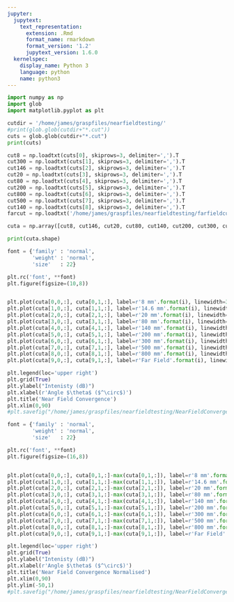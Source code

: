 ```yaml
---
jupyter:
  jupytext:
    text_representation:
      extension: .Rmd
      format_name: rmarkdown
      format_version: '1.2'
      jupytext_version: 1.6.0
  kernelspec:
    display_name: Python 3
    language: python
    name: python3
---
```


```python
import numpy as np
import glob
import matplotlib.pyplot as plt
```

```python
cutdir = '/home/james/graspfiles/nearfieldtesting/'
#print(glob.glob(cutdir+"*.cut"))
cuts = glob.glob(cutdir+"*.cut")
print(cuts)
```

```python
cut8 = np.loadtxt(cuts[0], skiprows=3, delimiter=',').T
cut300 = np.loadtxt(cuts[1], skiprows=3, delimiter=',').T
cut146 = np.loadtxt(cuts[2], skiprows=3, delimiter=',').T
cut20 = np.loadtxt(cuts[3], skiprows=3, delimiter=',').T
cut80 = np.loadtxt(cuts[4], skiprows=3, delimiter=',').T
cut200 = np.loadtxt(cuts[5], skiprows=3, delimiter=',').T
cut800 = np.loadtxt(cuts[6], skiprows=3, delimiter=',').T
cut500 = np.loadtxt(cuts[7], skiprows=3, delimiter=',').T
cut140 = np.loadtxt(cuts[8], skiprows=3, delimiter=',').T
farcut = np.loadtxt('/home/james/graspfiles/nearfieldtesting/farfieldcut.txt', skiprows=251, delimiter=',').T

cuta = np.array([cut8, cut146, cut20, cut80, cut140, cut200, cut300, cut500, cut800, farcut])

print(cuta.shape)
```

```python
font = {'family' : 'normal',
        'weight' : 'normal',
        'size'   : 22}

plt.rc('font', **font)
plt.figure(figsize=(10,8))


plt.plot(cuta[0,0,:], cuta[0,1,:], label=r'8 mm'.format(i), linewidth=3)
plt.plot(cuta[1,0,:], cuta[1,1,:], label=r'14.6 mm'.format(i), linewidth=3)
plt.plot(cuta[2,0,:], cuta[2,1,:], label=r'20 mm'.format(i), linewidth=3)
plt.plot(cuta[3,0,:], cuta[3,1,:], label=r'80 mm'.format(i), linewidth=3)
plt.plot(cuta[4,0,:], cuta[4,1,:], label=r'140 mm'.format(i), linewidth=3)
plt.plot(cuta[5,0,:], cuta[5,1,:], label=r'200 mm'.format(i), linewidth=3)
plt.plot(cuta[6,0,:], cuta[6,1,:], label=r'300 mm'.format(i), linewidth=3)
plt.plot(cuta[7,0,:], cuta[7,1,:], label=r'500 mm'.format(i), linewidth=3)
plt.plot(cuta[8,0,:], cuta[8,1,:], label=r'800 mm'.format(i), linewidth=3)
plt.plot(cuta[9,0,:], cuta[9,1,:], label=r'Far Field'.format(i), linewidth=3)

plt.legend(loc='upper right')
plt.grid(True)
plt.ylabel("Intenisty (dB)")
plt.xlabel(r'Angle $\theta$ ($^\circ$)')
plt.title('Near Field Convergence')
plt.xlim(0,90)
#plt.savefig("/home/james/graspfiles/nearfieldtesting/NearFieldConvergence.png", bbox_inches='tight')
```

```python
font = {'family' : 'normal',
        'weight' : 'normal',
        'size'   : 22}

plt.rc('font', **font)
plt.figure(figsize=(16,8))


plt.plot(cuta[0,0,:], cuta[0,1,:]-max(cuta[0,1,:]), label=r'8 mm'.format(i), linewidth=3)
plt.plot(cuta[1,0,:], cuta[1,1,:]-max(cuta[1,1,:]), label=r'14.6 mm'.format(i), linewidth=3)
plt.plot(cuta[2,0,:], cuta[2,1,:]-max(cuta[2,1,:]), label=r'20 mm'.format(i), linewidth=3)
plt.plot(cuta[3,0,:], cuta[3,1,:]-max(cuta[3,1,:]), label=r'80 mm'.format(i), linewidth=3)
plt.plot(cuta[4,0,:], cuta[4,1,:]-max(cuta[4,1,:]), label=r'140 mm'.format(i), linewidth=3)
plt.plot(cuta[5,0,:], cuta[5,1,:]-max(cuta[5,1,:]), label=r'200 mm'.format(i), linewidth=3)
plt.plot(cuta[6,0,:], cuta[6,1,:]-max(cuta[6,1,:]), label=r'300 mm'.format(i), linewidth=3)
plt.plot(cuta[7,0,:], cuta[7,1,:]-max(cuta[7,1,:]), label=r'500 mm'.format(i), linewidth=3)
plt.plot(cuta[8,0,:], cuta[8,1,:]-max(cuta[8,1,:]), label=r'800 mm'.format(i), linewidth=3)
plt.plot(cuta[9,0,:], cuta[9,1,:]-max(cuta[9,1,:]), label=r'Far Field'.format(i), linewidth=3)

plt.legend(loc='upper right')
plt.grid(True)
plt.ylabel("Intenisty (dB)")
plt.xlabel(r'Angle $\theta$ ($^\circ$)')
plt.title('Near Field Convergence Normalised')
plt.xlim(0,90)
plt.ylim(-50,1)
#plt.savefig("/home/james/graspfiles/nearfieldtesting/NearFieldConvergenceNorm.png", bbox_inches='tight')
```

```python

```
